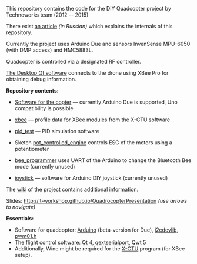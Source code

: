 This repository contains the code for the DIY Quadcopter project by Technoworks team (2012 -- 2015)

There exist [http://web.archive.org/web/20141016114551/http://habrahabr.ru/company/technoworks/blog/216437/ an article] <i>(in Russian)</i> which explains the internals of this repository.

Currently the project uses Arduino Due and sensors InvenSense MPU-6050 (with DMP access) and HMC5883L.

Quadcopter is controlled via a designated RF controller.

[https://github.com/it-workshop/Quadrocopter/tree/master/control/qt The Desktop Qt software] connects to the drone using XBee Pro for obtaining debug information.

'''Repository contents:'''

* [https://github.com/it-workshop/Quadrocopter/tree/master/arduino/quadrocopter_oop Software for the copter]&nbsp;&mdash; currently Arduino Due is supported, Uno compatibility is possible

* [https://github.com/it-workshop/Quadrocopter/tree/master/xbee xbee]&nbsp;&mdash; profile data for XBee modules from the X-CTU software

* [https://github.com/it-workshop/Quadrocopter/tree/master/debug/pid_test pid_test]&nbsp;&mdash; PID simulation software

* Sketch [https://github.com/it-workshop/Quadrocopter/tree/master/arduino/pot_controlled_engine/pot_controlled_engine.ino pot_controlled_engine]&nbsp;controls ESC of the motors using a potentiometer

* [https://github.com/it-workshop/Quadrocopter/tree/master/arduino/bee_programmer/bee_programmer.ino bee_programmer]&nbsp;uses UART of the Arduino to change the Bluetooth Bee mode (currently unused)

* [https://github.com/it-workshop/Quadrocopter/tree/master/arduino/joystick/serial_joystick/serial_joystick.ino joystick]&nbsp;&mdash; software for Arduino DIY joystick (currently unused)

The [https://github.com/it-workshop/Quadrocopter/wiki wiki] of the project contains additional information. 

Slides: [http://it-workshop.github.io/QuadrocopterPresentation http://it-workshop.github.io/QuadrocopterPresentation] ''(use arrows to navigate)''

'''Essentials:'''

* Software for quadcopter: [http://arduino.cc/ Arduino] (beta-version for Due), [https://github.com/it-workshop/i2cdevlib i2cdevlib], [https://github.com/it-workshop/pwm01.h_by_randomvibe pwm01.h]
* The flight control software: [http://qt-project.org/ Qt 4], [https://code.google.com/p/qextserialport/ qextserialport], Qwt 5
* Additionally, Wine might be required for the [http://www.digi.com/support/productdetail?pid=3352&osvid=57&type=utilities X-CTU] program (for XBee setup).
